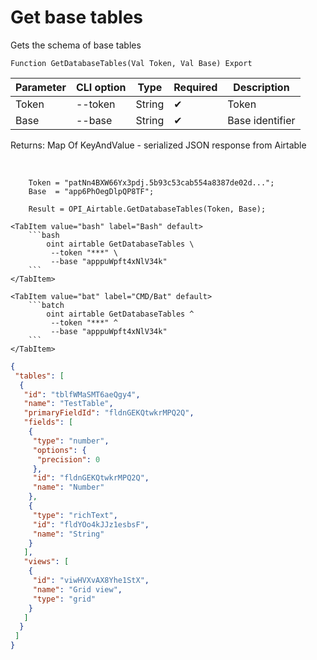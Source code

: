 ﻿---
sidebar_position: 2
description: Get base tables and other functions to work with Airtable in the Open Integration Package, a free open-source integration library for 1C:Enterprise 8, OneScript and CLI
keywords: [1C, 1С, 1С:Enterprise, 1С:Enterprise 8.3, API, Integration, Services, Exchange, OneScript, CLI, Airtable]
---


# Get base tables
 Gets the schema of base tables



`Function GetDatabaseTables(Val Token, Val Base) Export`

  | Parameter | CLI option | Type | Required | Description |
  |-|-|-|-|-|
  | Token | --token | String | &#x2714; | Token |
  | Base | --base | String | &#x2714; | Base identifier |

  
  Returns:  Map Of KeyAndValue - serialized JSON response from Airtable

<br/>



```bsl title="1C:Enterprise/OneScript code example"
    Token = "patNn4BXW66Yx3pdj.5b93c53cab554a8387de02d...";
    Base  = "app6PhOegDlpQP8TF";

    Result = OPI_Airtable.GetDatabaseTables(Token, Base);
```
 

 <Tabs>
  
    <TabItem value="bash" label="Bash" default>
        ```bash
            oint airtable GetDatabaseTables \
             --token "***" \
             --base "apppuWpft4xNlV34k"
        ```
    </TabItem>
  
    <TabItem value="bat" label="CMD/Bat" default>
        ```batch
            oint airtable GetDatabaseTables ^
             --token "***" ^
             --base "apppuWpft4xNlV34k"
        ```
    </TabItem>
</Tabs>


```json title="Result"
{
 "tables": [
  {
   "id": "tblfWMaSMT6aeQgy4",
   "name": "TestTable",
   "primaryFieldId": "fldnGEKQtwkrMPQ2Q",
   "fields": [
    {
     "type": "number",
     "options": {
      "precision": 0
     },
     "id": "fldnGEKQtwkrMPQ2Q",
     "name": "Number"
    },
    {
     "type": "richText",
     "id": "fldYOo4kJJz1esbsF",
     "name": "String"
    }
   ],
   "views": [
    {
     "id": "viwHVXvAX8Yhe1StX",
     "name": "Grid view",
     "type": "grid"
    }
   ]
  }
 ]
}
```
